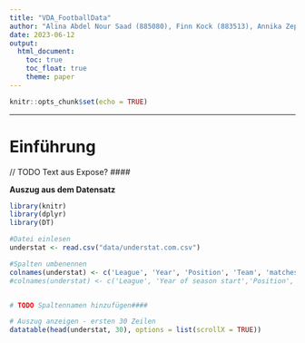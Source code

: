 ```yaml
---
title: "VDA_FootballData"
author: "Alina Abdel Nour Saad (885080), Finn Kock (883513), Annika Zepp (884717)"
date: 2023-06-12
output: 
  html_document:
    toc: true
    toc_float: true
    theme: paper
---
```


```r
knitr::opts_chunk$set(echo = TRUE)
```

---
# Einführung

// TODO Text aus Expose? ####

**Auszug aus dem Datensatz**

```r
library(knitr)
library(dplyr)
library(DT)

#Datei einlesen
understat <- read.csv("data/understat.com.csv")

#Spalten umbenennen
colnames(understat) <- c('League', 'Year', 'Position', 'Team', 'matches', 'wins', 'draws', 'loses', 'scored', 'conceded', 'Points', 'xG', 'xG_diff', 'npxG', 'xGA', 'xGA_diff', 'npxGA', 'npxGD', 'ppda_coef','oppda_coef','deep', 'deep_allowed', 'xpts', 'xpts_diff')
#colnames(understat) <- c('League', 'Year of season start','Position', 'Team name', 'Amount of games played', 'Amount of wins', 'Amount of draws', 'Amount of loses', 'Goals scored', 'Goals conceded', 'Points','expected Goals', 'expected Goals difference', 'Expected goals without penalties and own goals','Expected goals against', 'Difference between expected goals against and missed', 'Expected goals against without penalties and own goals','The difference between "for" and "against" expected goals without penalties and own goals', 'Passes allowed per defensive action in the opposition half','Opponent passes allowed per defensive action in the opposition half','Passes completed within an estimated 20 yards of goal (crosses excluded)', 'Opponent passes completed within an estimated 20 yards of goal (crosses excluded)', 'Expected points','Difference between actual and expected points')


# TODO Spaltennamen hinzufügen####

# Auszug anzeigen - ersten 30 Zeilen
datatable(head(understat, 30), options = list(scrollX = TRUE))
```
